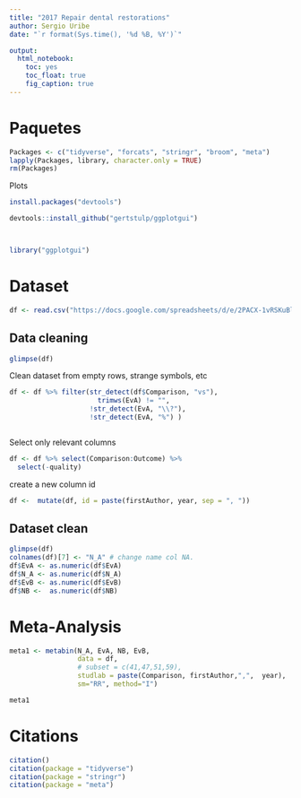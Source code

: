 ```yaml
---
title: "2017 Repair dental restorations"
author: Sergio Uribe
date: "`r format(Sys.time(), '%d %B, %Y')`"

output: 
  html_notebook: 
    toc: yes
    toc_float: true
    fig_caption: true
---
```



# Paquetes
```r
Packages <- c("tidyverse", "forcats", "stringr", "broom", "meta")
lapply(Packages, library, character.only = TRUE)
rm(Packages)
```



Plots
```r
install.packages("devtools")

devtools::install_github("gertstulp/ggplotgui")



library("ggplotgui")
```



# Dataset

```r
df <- read.csv("https://docs.google.com/spreadsheets/d/e/2PACX-1vRSKuBlcQTVJK2fZyZ4Nvf4SwSqVrxcfAGhNhl6dWHU9W39oppE4Pl4lcPy-0CRGRTqQQ0IHwFgfrY8/pub?gid=0&single=true&output=csv")
```

## Data cleaning
```r
glimpse(df)
```
Clean dataset from empty rows, strange symbols, etc
```r

df <- df %>% filter(str_detect(df$Comparison, "vs"), 
                      trimws(EvA) != "", 
                    !str_detect(EvA, "\\?"), 
                    !str_detect(EvA, "%") )



```
Select only relevant columns
```r
df <- df %>% select(Comparison:Outcome) %>% 
  select(-quality)
```

create a new column id

```r
df <-  mutate(df, id = paste(firstAuthor, year, sep = ", "))
```

## Dataset clean
```r
glimpse(df)
colnames(df)[7] <- "N_A" # change name col NA.
df$EvA <- as.numeric(df$EvA)
df$N_A <- as.numeric(df$N_A)
df$EvB <- as.numeric(df$EvB)
df$NB <-  as.numeric(df$NB)

```



# Meta-Analysis
```r
meta1 <- metabin(N_A, EvA, NB, EvB,
                 data = df,
                 # subset = c(41,47,51,59), 
                 studlab = paste(Comparison, firstAuthor,",",  year),
                 sm="RR", method="I")
```

```r
meta1
```

# Citations

```r
citation()
citation(package = "tidyverse")
citation(package = "stringr")
citation(package = "meta")

```